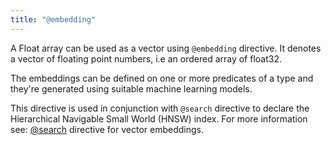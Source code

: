 ```yaml
---
title: "@embedding"
---
```


A Float array can be used as a vector using `@embedding` directive. It denotes a
vector of floating point numbers, i.e an ordered array of float32.

The embeddings can be defined on one or more predicates of a type and they're
generated using suitable machine learning models.

This directive is used in conjunction with `@search` directive to declare the
Hierarchical Navigable Small World (HNSW) index. For more information see:
[@search](/dgraph/graphql/schema/directives/search#vector-embedding) directive
for vector embeddings.
